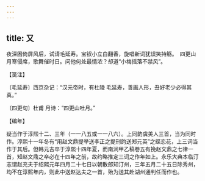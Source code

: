 ```yaml
---
---
---
```

title: 又
---







夜深困倚屏风后，试请毛延寿。宝钗小立白翻香，旋唱新词犹误笑持觞。　四更山月寒侵席，歌舞催时日。问他何处最情浓？却道“小梅摇落不禁风”。





【笺注】


〔毛延寿〕西京杂记：“汉元帝时，有杜陵 毛延寿，善画人形，丑好老少必得其真。”

〔四更句〕杜甫 月诗：“四更山吐月。”





【编年】


疑当作于淳熙十二、三年（一一八五或一一八六）。上同韵虞美人三首，当为同时作。淳熙十一年冬有“用赵文鼎提举送李正之提刑韵送郑元英”之蝶恋花，上三词当作于其后。但韩元吉卒于淳熙十四年夏，而南涧甲乙稿卷五有挽赵文鼎之七律一首，知赵文鼎之卒必在十四年之前，故约略推定三词之作年如上。永乐大典本临汀志谓赵充夫于绍熙元年四月二十七日以朝散郎知汀州，三年五月二十五日除秀州，均不在淳熙年内，则此中送赵达夫之一首，殆为送其赴湖州通判任而作也。